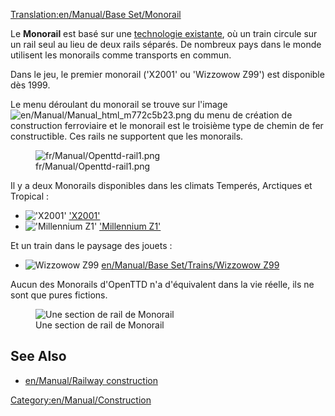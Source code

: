 [[Translation:en/Manual/Base Set/Monorail]]
{{en/Manual/Base Set/Types of railways}}

Le '''Monorail''' est basé sur une [https://www.wikipedia.org/wiki/monorail technologie existante], où un train circule sur un rail seul au lieu de deux rails séparés. De nombreux pays dans le monde utilisent les monorails comme transports en commun.

Dans le jeu, le premier monorail ('X2001' ou 'Wizzowow Z99') est disponible dès 1999.

Le menu déroulant du monorail se trouve sur l'image [[File:en/Manual/Manual html m772c5b23.png]] du menu de création de construction ferroviaire et le monorail est le troisième type de chemin de fer constructible. Ces rails ne supportent que les monorails.

[[File:fr/Manual/Openttd-rail1.png|none]]

Il y a deux Monorails disponibles dans les climats Temperés, Arctiques et Tropical :
*[[File:en/Manual/Base Set/Trains/X2001.png|'X2001']] [[en/Manual/Base Set/Trains/X2001|'X2001']]
*[[File:en/Manual/Base Set/Trains/Millenniumz1.png|'Millennium Z1']] [[en/Manual/Base Set/Trains/Millennium Z1|'Millennium Z1']]
Et un train dans le paysage des jouets :
*[[File:en/Manual/Base Set/Trains/Wizzowowz99.png|Wizzowow Z99]] [[en/Manual/Base Set/Trains/Wizzowow Z99]]

Aucun des Monorails d'OpenTTD n'a d'équivalent dans la vie réelle, ils ne sont que pures fictions.

[[File:en/Manual/Base Set/MonorialTemp.png|none|frame|Une section de rail de Monorail]]

==See Also==
*[[en/Manual/Railway construction]]

[[Category:en/Manual/Construction]]